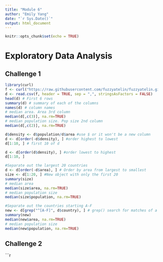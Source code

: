 ```yaml
---
title: "Module 6"
author: "Emily Yang"
date: "`r Sys.Date()`"
output: html_document
---
```


```r
knitr::opts_chunk$set(echo = TRUE)
```

# Exploratory Data Analysis

## Challenge 1
```r
library(curl)
f <- curl("https://raw.githubusercontent.com/fuzzyatelin/fuzzyatelin.github.io/master/AN588_Fall23/Country-Data-2016.csv")
d <- read.csv(f, header = TRUE, sep = ",", stringsAsFactors = FALSE)
head(d) # First 6 rows
summary(d) # summary of each of the columns
names(d) # column names
# median area. Area 3rd column 
median(d[,c(3)], na.rm=TRUE)
# median population size. Pop size 2nd column 
median(d[,c(2)], na.rm=TRUE)

d$density <- d$population/d$area #use $ or it won't be a new column 
d <- d[order(-d$density), ] #order highest to lowest
d[1:10, ] # first 10 of d

d <- d[order(d$density), ] #order lowest to highest
d[1:10, ]

#Separate out the largest 20 countries
d <- d[order(-d$area), ] # Order by area from largest to smallest
size <- d[1:20, ] #New object with only the first 20 
summary(size)
# median area
median(size$area, na.rm=TRUE)
# median population size
median(size$population, na.rm=TRUE)

#Separate out the countries starting A-F
new <- d[grep("^[A-F]", d$country), ] # grep() search for matches of a pattern. ^ = first word. A-F = capital A-F  
summary(new)
median(new$area, na.rm=TRUE)
# median population size
median(new$population, na.rm=TRUE)
```

## Challenge 2
```r
